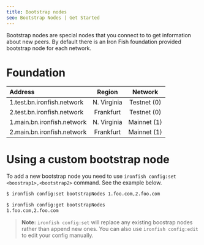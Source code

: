```yaml
---
title: Bootstrap nodes
seo: Bootstrap Nodes | Get Started
---
```


Bootstrap nodes are special nodes that you connect to to get information about new peers. By default there is an Iron Fish foundation provided bootstrap node for each network.

# Foundation

| Address                           | Region | Network |
| :--------                         | :-----------------------------------: | :--------:  |
| 1.test.bn.ironfish.network        | N. Virginia                           | Testnet (0) |
| 2.test.bn.ironfish.network        | Frankfurt                             | Testnet (0) |
| 1.main.bn.ironfish.network        | N. Virginia                           | Mainnet (1) |
| 2.main.bn.ironfish.network        | Frankfurt                             | Mainnet (1) |

# Using a custom bootstrap node

To add a new bootstrap node you need to use `ironfish config:set <boostrap1>,<bootstrap2>` command. See the example below.

```sh
$ ironfish config:set bootstrapNodes 1.foo.com,2.foo.com

$ ironfish config:get bootstrapNodes
1.foo.com,2.foo.com
```

> **Note:** `ironfish config:set` will replace any existing boostrap nodes rather than append new ones. You can also use `ironfish config:edit` to edit your config manually.
